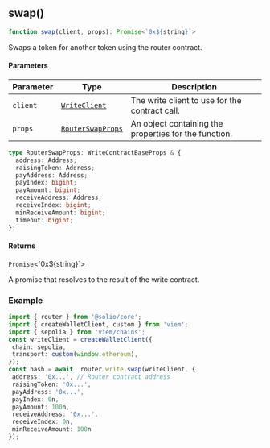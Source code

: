 <a id="swap"></a>

## swap()

```ts copy
function swap(client, props): Promise<`0x${string}`>
```

Swaps a token for another token using the router contract.

#### Parameters

| Parameter | Type | Description |
| ------ | ------ | ------ |
| `client` | [`WriteClient`](../../types.mdx#WriteClient) | The write client to use for the contract call. |
| `props` | [`RouterSwapProps`](swap.mdx#RouterSwapProps) | An object containing the properties for the function. |

<a id="RouterSwapProps"></a>

```ts copy
type RouterSwapProps: WriteContractBaseProps & {
  address: Address;
  raisingToken: Address;
  payAddress: Address;
  payIndex: bigint;
  payAmount: bigint;
  receiveAddress: Address;
  receiveIndex: bigint;
  minReceiveAmount: bigint;
  timeout: bigint;
};
```

#### Returns

`Promise`&lt;\`0x$\{string\}\`&gt;

A promise that resolves to the result of the write contract.

### Example

```ts copy filename="router.ts"
import { router } from '@solio/core';
import { createWalletClient, custom } from 'viem';
import { sepolia } from 'viem/chains';
const writeClient = createWalletClient({
 chain: sepolia,
 transport: custom(window.ethereum),
});
const hash = await  router.write.swap(writeClient, {
 address: '0x...', // Router contract address
 raisingToken: '0x...',
 payAddress: '0x...',
 payIndex: 0n,
 payAmount: 100n,
 receiveAddress: '0x...',
 receiveIndex: 0n,
 minReceiveAmount: 100n
});
```
